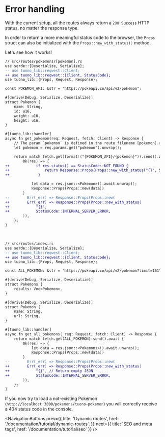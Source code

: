 
<MetaTags
  title="Tuono - Error handling"
  canonical="https://tuono.dev/documentation/tutorial/error-handling"
  description="Learn how to handle the server side error on your Tuono project"
/>


<Breadcrumbs>
  <Element label="Tutorial" href="/documentation/tutorial" />
  <Element label="Error handling" />
</Breadcrumbs>

# Error handling

With the current setup, all the routes always return a `200 Success` HTTP status, no matter the response type.

In order to return a more meaningful status code to the browser, the `Props` struct can also be initialized with the
`Props::new_with_status()` method.

Let's see how it works!

```diff
// src/routes/pokemons/[pokemon].rs
use serde::{Deserialize, Serialize};
-- use tuono_lib::reqwest::Client;
++ use tuono_lib::reqwest::{Client, StatusCode};
use tuono_lib::{Props, Request, Response};

const POKEMON_API: &str = "https://pokeapi.co/api/v2/pokemon";

#[derive(Debug, Serialize, Deserialize)]
struct Pokemon {
    name: String,
    id: u16,
    weight: u16,
    height: u16,
}

#[tuono_lib::handler]
async fn get_pokemon(req: Request, fetch: Client) -> Response {
    // The param `pokemon` is defined in the route filename [pokemon].rs
    let pokemon = req.params.get("pokemon").unwrap();

    return match fetch.get(format!("{POKEMON_API}/{pokemon}")).send().await {
        Ok(res) => {
++            if res.status() == StatusCode::NOT_FOUND {
++                return Response::Props(Props::new_with_status("{}", StatusCode::NOT_FOUND));
++             }

            let data = res.json::<Pokemon>().await.unwrap();
            Response::Props(Props::new(data))
        }
--        Err(_err) => Response::Props(Props::new(
++        Err(_err) => Response::Props(Props::new_with_status(
++            "{}",
++            StatusCode::INTERNAL_SERVER_ERROR,
        )),
    };
}
```

<br />

```diff
// src/routes/index.rs
use serde::{Deserialize, Serialize};
-- use tuono_lib::reqwest::Client;
++ use tuono_lib::reqwest::{Client, StatusCode};
use tuono_lib::{Props, Request, Response};

const ALL_POKEMON: &str = "https://pokeapi.co/api/v2/pokemon?limit=151";

#[derive(Debug, Serialize, Deserialize)]
struct Pokemons {
    results: Vec<Pokemon>,
}

#[derive(Debug, Serialize, Deserialize)]
struct Pokemon {
    name: String,
    url: String,
}

#[tuono_lib::handler]
async fn get_all_pokemons(_req: Request, fetch: Client) -> Response {
    return match fetch.get(ALL_POKEMON).send().await {
        Ok(res) => {
            let data = res.json::<Pokemons>().await.unwrap();
            Response::Props(Props::new(data))
        }
--        Err(_err) => Response::Props(Props::new(
++        Err(_err) => Response::Props(Props::new_with_status(
++            "{}", // Return empty JSON
++            StatusCode::INTERNAL_SERVER_ERROR,
        )),
    };
}
```

If you now try to load a not-existing Pokémon (`http://localhost:3000/pokemons/tuono-pokemon`) you will
correctly receive a 404 status code in the console.


<NavigationButtons
  prev={{
    title: 'Dynamic routes',
    href: '/documentation/tutorial/dynamic-routes',
  }}
  next={{ title: 'SEO and meta tags', href: '/documentation/tutorial/seo' }}
/>
